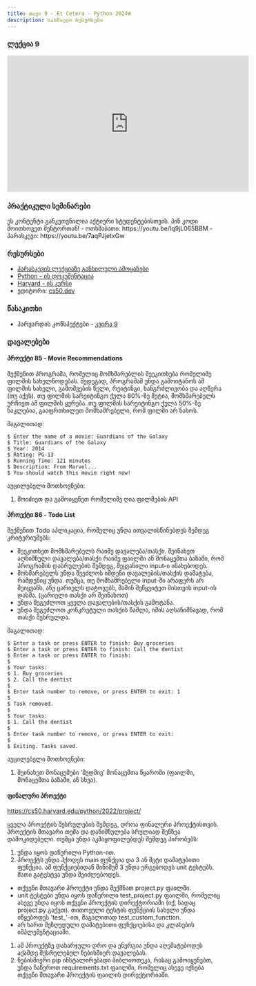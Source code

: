 ```yaml
---
title: თავი 9 - Et Cetera - Python 2024W
description: სასწავლო რესურსები
---
```


### ლექცია 9
<iframe width="560" height="315" src="https://www.youtube.com/embed/VTnV74soGdA" title="YouTube video player" frameBorder="0" allow="accelerometer; autoplay; clipboard-write; encrypted-media; gyroscope; picture-in-picture; web-share" allowFullScreen></iframe>

### პრაქტიკული სემინარები

<Card>
<PinCodeProtectedContent>
    <Locked>
        ეს კონტენტი განკუთვნილია აქტიური სტუდენტებისთვის.
        პინ კოდი მოითხოვეთ მენტორთან!
    </Locked>
    <Unlocked>
        - ოთხშაბათი: https://youtu.be/Iq9jL065BBM
        - პარასკევი: https://youtu.be/7aqPJjetxGw
    </Unlocked>
</PinCodeProtectedContent>
</Card>

### რესურსები
- [პარასკევის ლექციაზე განხილული ამოცანები](https://github.com/nodarisvanidze88/week9_Friday.git)
- [Python - ის დოკუმენტაცია](https://docs.python.org/3/library/)
- [Harvard - ის კურსი](https://cs50.harvard.edu/python/2022/)
- ედიტორი: [cs50.dev](https://cs50.dev/)

### წასაკითხი
- ჰარვარდის კონსპექტები - [კვირა 9](https://cs50.harvard.edu/python/2022/notes/9/)

### დავალებები

#### პროექტი 85 - Movie Recommendations
შექმენით პროგრამა, რომელიც მომხმარებლის შეეკითხება რომელიმე ფილმის სახელწოდებას.
შედეგად, პროგრამამ უნდა გამოიტანოს ამ ფილმის სახელი, გამოშვების წელი, რეიტინგი, ხანგრძლივობა და აღწერა (თუ აქვს).
თუ ფილმის სარეიტინგო ქულა 80%-ზე მეტია, მომხმარებელს ურჩიეთ ამ ფილმის ყურება. თუ ფილმის სარეიტინგო ქულა 50%-ზე ნაკლებია, გააფრთხილეთ მომხამრებელი, რომ ფილმი არ ნახოს.

მაგალითად:
```shell
$ Enter the name of a movie: Guardians of the Galaxy
$ Title: Guardians of the Galaxy
$ Year: 2014
$ Rating: PG-13
$ Running Time: 121 minutes
$ Description: From Marvel...
$ You should watch this movie right now!
```

აუცილებელი მოთხოვნები:
1. მოიძიეთ და გამოიყენეთ რომელიმე ღია ფილმების API


#### პროექტი 86 - Todo List
შექმენით Todo აპლიკაცია, რომელიც უნდა ითვალისწინებდეს შემდეგ კრიტერიუმებს:
- შეეკითხეთ მომხმარებელს რაიმე დავალება/თასქი. შეინახეთ აღნიშნული დავალება/თასქი რაიმე ფაილში ან მონაცემთა ბაზაში, რომ პროგრამის დასრულების შემდეგ, შეყვანილი input-ი ინახებოდეს.
- მოხმარებელს უნდა შეეძლოს იმდენი დავალების/თასქის დამატება, რამდენიც უნდა. თუმცა, თუ მომხამრებელი input-ში არაფერს არ შეიყვანს, ანუ ცარიელს დატოვებს, მაშინ შეწყვიტეთ მისთვის input-ის დასმა. (ცარიელი თასქი არ შეინახოთ)
- უნდა შეგეძლოთ ყველა დავალების/თასქის გამოტანა.
- უნდა შეგეძლოთ კონკრეტული თასქის წაშლა, იმის აღსანიშნავად, რომ თასქი შესრულდა.

მაგალითად:
```shell
$ Enter a task or press ENTER to finish: Buy groceries
$ Enter a task or press ENTER to finish: Call the dentist
$ Enter a task or press ENTER to finish:
$
$ Your tasks:
$ 1. Buy groceries
$ 2. Call the dentist
$
$ Enter task number to remove, or press ENTER to exit: 1
$
$ Task removed.
$
$ Your tasks:
$ 1. Call the dentist
$
$ Enter task number to remove, or press ENTER to exit:
$
$ Exiting. Tasks saved.
```

აუცილებელი მოთხოვნები:
1. შეინახეთ მონაცემები 'მუდმივ' მონაცემთა წყაროში (ფაილში, მონაცემთა ბაზაში, ან სხვა).



#### ფინალური პროექტი
https://cs50.harvard.edu/python/2022/project/

ყველა პროექტის შესრულების შემდეგ, დროა ფინალური პროექტისთვის. პროექტის მთავარი თემა და დანიშნულება სრულიად შენზეა დამოკიდებული.
თუმცა უნდა აკმაყოფილებდეს შემდეგ პირობებს:
1. უნდა იყოს დაწერილი Python-ით.
1. პროექტს უნდა ჰქოდეს main ფუნქცია და 3 ან მეტი დამატებითი ფუნქცია. ამ ფუნქციებიდან მინიმუმ 3 უნდა ერგებოდეს unit ტესტებს. მათი გატესტვა უნდა შეიძლებოდეს.
- თქვენი მთავარი პროექტი უნდა შექმნათ project.py ფაილში.
- unit ტესტები უნდა იყოს დაწერილი test_project.py ფაილში, რომელიც ასევე უნდა იყოს თქვენი პროექტის დირექტორიაში (იქ, სადაც project.py გაქვთ). თითოეული ტესტის ფუნქციის სახელი უნდა იწყებოდეს 'test_'-ით, მაგალითად test_custom_function.
- არ ხართ შეზღუდული დამატებითი ფუნქციებისა და კლასების იმპლემენტაციაში.
1. ამ პროექტზე დახარჯული დრო და ენერგია უნდა აღემატებოდეს აქამდე შესრულებულ ნებისმიერ დავალებას.
1. ნებისმიერი pip ინსტალირებადი ბიბლიოთეკა, რასაც გამოიყენებთ, უნდა ჩაწეროთ requirements.txt ფაილში, რომელიც ასევე იქნება თქვენი მთავარი პროექტის ფაილის დირექტორიაში.


